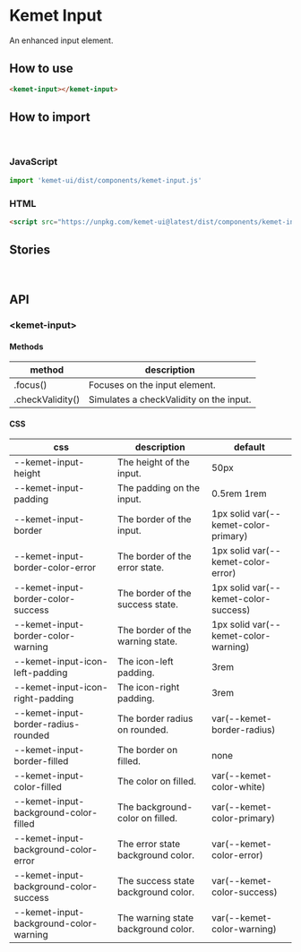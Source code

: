 
<Meta title="Components/Input" component="kemet-input" />

# Kemet Input

An enhanced input element.


## How to use

```html
<kemet-input></kemet-input>
```

## How to import

<br />

### JavaScript
```javascript
import 'kemet-ui/dist/components/kemet-input.js'
```

### HTML
```html
<script src="https://unpkg.com/kemet-ui@latest/dist/components/kemet-input.js" type="module"></script>
```

## Stories

<Canvas>
  <Story name="Standard" story={stories.Standard} />
</Canvas>

<ArgsTable story="Standard" />

<br />

## API

### &lt;kemet-input&gt;

<ArgsTable of="kemet-input" />

#### Methods

| method           | description                             |
| ---------------- | --------------------------------------- |
| .focus()         | Focuses on the input element.           |
| .checkValidity() | Simulates a checkValidity on the input. |

#### CSS

| css                                    | description                         | default                              |
| -------------------------------------- | ----------------------------------- | ------------------------------------ |
| --kemet-input-height                   | The height of the input.            | 50px                                 |
| --kemet-input-padding                  | The padding on the input.           | 0.5rem 1rem                          |
| --kemet-input-border                   | The border of the input.            | 1px solid var(--kemet-color-primary) |
| --kemet-input-border-color-error       | The border of the error state.      | 1px solid var(--kemet-color-error)   |
| --kemet-input-border-color-success     | The border of the success state.    | 1px solid var(--kemet-color-success) |
| --kemet-input-border-color-warning     | The border of the warning state.    | 1px solid var(--kemet-color-warning) |
| --kemet-input-icon-left-padding        | The icon-left padding.              | 3rem                                 |
| --kemet-input-icon-right-padding       | The icon-right padding.             | 3rem                                 |
| --kemet-input-border-radius-rounded    | The border radius on rounded.       | var(--kemet-border-radius)           |
| --kemet-input-border-filled            | The border on filled.               | none                                 |
| --kemet-input-color-filled             | The color on filled.                | var(--kemet-color-white)             |
| --kemet-input-background-color-filled  | The background-color on filled.     | var(--kemet-color-primary)           |
| --kemet-input-background-color-error   | The error state background color.   | var(--kemet-color-error)             |
| --kemet-input-background-color-success | The success state background color. | var(--kemet-color-success)           |
| --kemet-input-background-color-warning | The warning state background color. | var(--kemet-color-warning)           |
